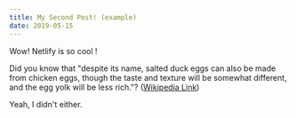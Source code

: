 ```yaml
---
title: My Second Post! (example)
date: 2019-05-15
---
```


Wow! Netlify is so cool !

Did you know that "despite its name, salted duck eggs can also be made from chicken eggs, though the taste and texture will be somewhat different, and the egg yolk will be less rich."? ([Wikipedia Link](http://en.wikipedia.org/wiki/Salted_duck_egg))

Yeah, I didn't either.
